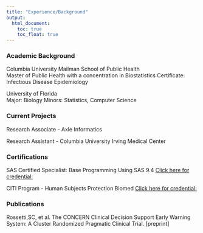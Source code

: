 ```yaml
---
title: "Experience/Background"
output: 
  html_document:
    toc: true
    toc_float: true
---
```


### Academic Background
Columbia University Mailman School of Public Health  
Master of Public Health with a concentration in Biostatistics
Certificate: Infectious Disease Epidemiology 

University of Florida  
Major: Biology
Minors: Statistics, Computer Science 

### Current Projects
Research Associate - Axle Informatics


Research Assistant - Columbia University Irving Medical Center

### Certifications
SAS Certified Specialist: Base Programming Using SAS 9.4
[Click here for credential:](https://www.credly.com/badges/b93663d9-c754-4a9b-bc7f-09e8c5c2eadb)

CITI Program - Human Subjects Protection Biomed
[Click here for credential:](https://www.citiprogram.org/verify/?wa58b1418-bc7f-4d3f-95fc-ea1b0d79e8cc-42466970)


### Publications 
Rossetti,SC, et al. The CONCERN Clinical Decision Support Early Warning System: A Cluster Randomized Pragmatic Clinical Trial. [preprint]
